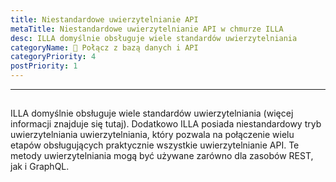 ```yaml
---
title: Niestandardowe uwierzytelnianie API
metaTitle: Niestandardowe uwierzytelnianie API w chmurze ILLA
desc: ILLA domyślnie obsługuje wiele standardów uwierzytelniania
categoryName: 📲 Połącz z bazą danych i API
categoryPriority: 4
postPriority: 1
---
```


* * *

## <h2 hidden>Niestandardowe uwierzytelnianie API</h2>

ILLA domyślnie obsługuje wiele standardów uwierzytelniania (więcej informacji znajduje się tutaj). 
Dodatkowo ILLA posiada niestandardowy tryb uwierzytelniania uwierzytelniania, który pozwala na połączenie wielu etapów obsługujących praktycznie wszystkie uwierzytelnianie API. 
Te metody uwierzytelniania mogą być używane zarówno dla zasobów REST, jak i GraphQL.
